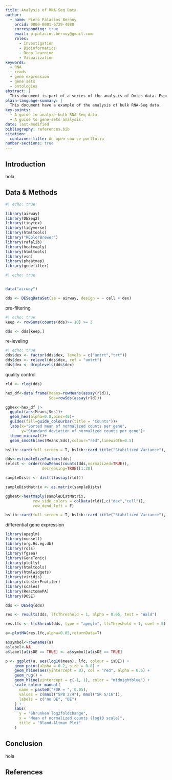 ```yaml
---
title: Analysis of RNA-Seq Data
author:
  - name: Piero Palacios Bernuy
    orcid: 0000-0001-6729-4080
    corresponding: true
    email: p.palacios.bernuy@gmail.com
    roles:
      - Investigation
      - Bioinformatics
      - Deep learning
      - Visualization
keywords:
  - RNA
  - reads
  - gene expression
  - gene sets
  - ontologies
abstract: |
  This document is part of a series of the analysis of Omics data. Especifycally, here is showed how to analyze bulk RNA-Seq data with Bioconductor packages. Also, it's showcased how to make plots of the rna data in the context of differentially gene expression and gene-sets. 
plain-language-summary: |
  This document have a example of the analysis of bulk RNA-Seq data.
key-points:
  - A guide to analyze bulk RNA-Seq data.
  - A guide to gene-sets analysis.
date: last-modified
bibliography: references.bib
citation:
  container-title: An open source portfolio
number-sections: true
---
```


## Introduction

hola

## Data & Methods {#sec-data-methods}

```r
#| echo: true

library(airway)
library(DESeq2)
library(tinytex)
library(tidyverse)
library(htmltools)
library("RColorBrewer")
library(rafalib)
library(heatmaply)
library(htmltools)
library(vsn)
library(pheatmap)
library(genefilter)

```


```r
#| echo: true


data("airway")

dds <- DESeqDataSet(se = airway, design = ~ cell + dex)

```

pre-filtering

```r
#| echo: true
keep <- rowSums(counts(dds)>= 10) >= 3

dds <- dds[keep,]

```


re-leveling

```r
#| echo: true
dds$dex <- factor(dds$dex, levels = c("untrt","trt"))
dds$dex <- relevel(dds$dex, ref = "untrt")
dds$dex <- droplevels(dds$dex)

```

quality control

```r
rld <- rlog(dds)

hex_df<-data.frame(Means=rowMeans(assay(rld)),
                   Sds=rowSds(assay(rld)))

gghex<-hex_df |> 
  ggplot(aes(Means,Sds))+
  geom_hex(alpha=0.8,bins=40)+
  guides(fill=guide_colourbar(title = "Counts"))+
  labs(x="Sorted mean of normalized counts per gene",
       y="Standard deviation of normalized counts per gene")+
  theme_minimal()+
  geom_smooth(aes(Means,Sds),colour="red",linewidth=0.5)

bslib::card(full_screen = T, bslib::card_title("Stabilized Variance"), plotly::ggplotly(gghex))

```


```r
dds<-estimateSizeFactors(dds)
select <- order(rowMeans(counts(dds,normalized=TRUE)),
                decreasing=TRUE)[1:20]

sampleDists <- dist(t(assay(rld)))

sampleDistMatrix <- as.matrix(sampleDists)

ggheat<-heatmaply(sampleDistMatrix,
            row_side_colors = colData(rld)[,c("dex","cell")],
            row_dend_left = F)

bslib::card(full_screen = T, bslib::card_title("Stabilized Variance"), ggheat)
```


differential gene expression


```r
library(apeglm)
library(munsell)
library(org.Hs.eg.db)
library(rols)
library(fgsea)
library(GeneTonic)
library(plotly)
library(htmltools)
library(htmlwidgets)
library(viridis)
library(clusterProfiler)
library(scales)
library(ReactomePA)
library(DOSE)
```


```r
dds <- DESeq(dds)

res <- results(dds, lfcThreshold = 1, alpha = 0.05, test = "Wald")

res.lfc <- lfcShrink(dds, type = "apeglm", lfcThreshold = 1, coef = 5)
```


```r
a<-plotMA(res.lfc,alpha=0.05,returnData=T)

a$symbol<-rownames(a)
a$label<-NA
a$label[a$isDE == TRUE] <- a$symbol[a$isDE == TRUE]

p <- ggplot(a, aes(log10(mean), lfc, colour = isDE)) +
    geom_point(alpha = 0.2, size = 0.8) +
    geom_hline(aes(yintercept = 0), col = "red", alpha = 0.6) +
    geom_rug() +
    geom_hline(yintercept = c(-1, 1), color = "midnightblue") +
    scale_colour_manual(
      name = paste0("FDR = ", 0.05),
      values = c(mnsl("5PB 2/4"), mnsl("5R 5/16")),
      labels = c("no DE", "DE")
    ) +
    labs(
      y = "Shrunken log2foldchange",
      x = "Mean of normalized counts (log10 scale)",
      title = "Bland-Altman Plot"
    )
```



## Conclusion

hola

## References {.unnumbered}

:::{#refs}

:::